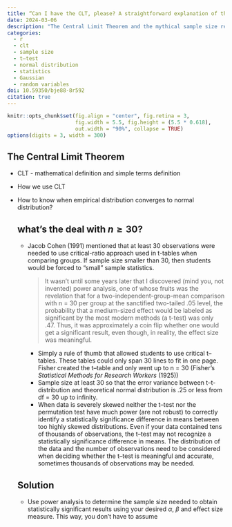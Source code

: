 ```yaml
---
title: “Can I have the CLT, please? A straightforward explanation of the Central Limit Theorem and the magic $n \geq 30$”
date: 2024-03-06
description: "The Central Limit Theorem and the mythical sample size requirements for the health and social sciences"
categories:
  - r
  - clt
  - sample size
  - t–test
  - normal distribution
  - statistics
  - Gaussian
  - random variables
doi: 10.59350/bje88-8r592
citation: true
---
```


```r
knitr::opts_chunk$set(fig.align = "center", fig.retina = 3,
                      fig.width = 5.5, fig.height = (5.5 * 0.618),
                      out.width = "90%", collapse = TRUE)
options(digits = 3, width = 300)
```

## The Central Limit Theorem

-   CLT - mathematical definition and simple terms definition

-   How we use CLT

-   How to know when empirical distribution converges to normal distribution?

    ## what's the deal with $n \geq 30$?

    -   Jacob Cohen (1991) mentioned that at least 30 observations were needed to use critical-ratio approach used in t-tables when comparing groups. If sample size smaller than 30, then students would be forced to “small” sample statistics.

        > It wasn't until some years later that I discovered (mind you, not invented) power analysis, one of whose fruits was the revelation that for a two-independent-group-mean comparison with n = 30 per group at the sanctified two-tailed .05 level, the probability that a medium-sized effect would be labeled as significant by the most modern methods (a t-test) was only .47. Thus, it was approximately a coin flip whether one would get a significant result, even though, in reality, the effect size was meaningful.

        -   Simply a rule of thumb that allowed students to use critical t–tables. These tables could only span 30 lines to fit in one page. Fisher created the t–table and only went up to n = 30 (Fisher's *Statistical Methods for Research Workers* (1925))
        -   Sample size at least 30 so that the error variance between t–t-distribution and theoretical normal distribution is .25 or less from df = 30 up to infinity.
        -   When data is severely skewed neither the t–test nor the permutation test have much power (are not robust) to correctly identify a statistically significance difference in means between too highly skewed distributions. Even if your data contained tens of thousands of observations, the t–test may not recognize a statistically significance difference in means. The distribution of the data and the number of observations need to be considered when deciding whether the t–test is meaningful and accurate, sometimes thousands of observations may be needed.

    ## Solution

    -   Use power analysis to determine the sample size needed to obtain statistically significant results using your desired $\alpha$, $\beta$ and effect size measure. This way, you don't have to assume

